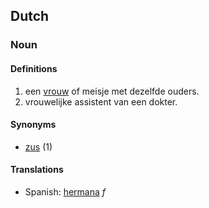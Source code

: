 ==Dutch==

=== Noun ===

==== Definitions ====
# een [[vrouw]] of meisje met dezelfde ouders.
# vrouwelijke assistent van een dokter.

====Synonyms====
*[[zus]] (1)

==== Translations ====
{{top}}
*Spanish: [[hermana]] ''f''
{{bottom}}